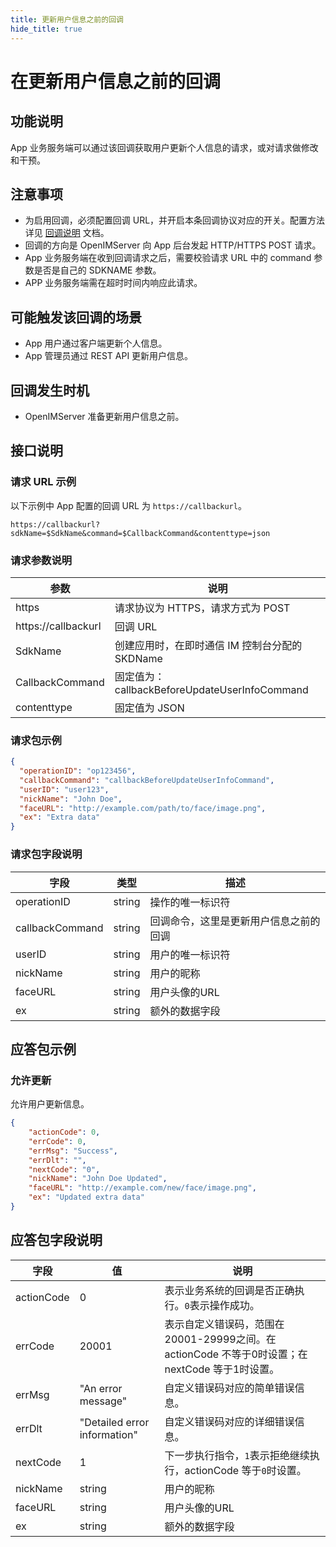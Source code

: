 ```yaml
---
title: 更新用户信息之前的回调
hide_title: true
---
```


# 在更新用户信息之前的回调

## 功能说明
App 业务服务端可以通过该回调获取用户更新个人信息的请求，或对请求做修改和干预。

## 注意事项
- 为启用回调，必须配置回调 URL，并开启本条回调协议对应的开关。配置方法详见 [回调说明](../introduction) 文档。
- 回调的方向是 OpenIMServer 向 App 后台发起 HTTP/HTTPS POST 请求。
- App 业务服务端在收到回调请求之后，需要校验请求 URL 中的 command 参数是否是自己的 SDKNAME 参数。
- APP 业务服务端需在超时时间内响应此请求。

## 可能触发该回调的场景
- App 用户通过客户端更新个人信息。
- App 管理员通过 REST API 更新用户信息。

## 回调发生时机
- OpenIMServer 准备更新用户信息之前。

## 接口说明

### 请求 URL 示例
以下示例中 App 配置的回调 URL 为 `https://callbackurl`。
```plaintext
https://callbackurl?sdkName=$SdkName&command=$CallbackCommand&contenttype=json
```

### 请求参数说明

| 参数                 | 说明                                                   |
|-------------------- |------------------------------------------------------ |
| https               | 请求协议为 HTTPS，请求方式为 POST                      |
| https://callbackurl | 回调 URL                                               |
| SdkName             | 创建应用时，在即时通信 IM 控制台分配的 SKDName        |
| CallbackCommand     | 固定值为：callbackBeforeUpdateUserInfoCommand         |
| contenttype         | 固定值为 JSON                                         |

### 请求包示例
```json
{
  "operationID": "op123456",
  "callbackCommand": "callbackBeforeUpdateUserInfoCommand",
  "userID": "user123",
  "nickName": "John Doe",
  "faceURL": "http://example.com/path/to/face/image.png",
  "ex": "Extra data"
}
```

### 请求包字段说明

| 字段            | 类型    | 描述                            |
|----------------|---------|---------------------------------|
| operationID     | string  | 操作的唯一标识符                |
| callbackCommand | string  | 回调命令，这里是更新用户信息之前的回调 |
| userID          | string  | 用户的唯一标识符                |
| nickName        | string  | 用户的昵称                      |
| faceURL         | string  | 用户头像的URL                   |
| ex              | string  | 额外的数据字段                  |

## 应答包示例

### 允许更新
允许用户更新信息。

```json
{
    "actionCode": 0,
    "errCode": 0,
    "errMsg": "Success",
    "errDlt": "",
    "nextCode": "0",
    "nickName": "John Doe Updated",
    "faceURL": "http://example.com/new/face/image.png",
    "ex": "Updated extra data"
}
```

## 应答包字段说明

| 字段         | 值                            | 说明                                                                |
|------------|------------------------------|-------------------------------------------------------------------|
| actionCode | 0                            | 表示业务系统的回调是否正确执行。`0`表示操作成功。                                        |
| errCode    | 20001                        | 表示自定义错误码，范围在20001-29999之间。在 actionCode 不等于0时设置；在 nextCode 等于1时设置。 |
| errMsg     | "An error message"           | 自定义错误码对应的简单错误信息。                                                  |
| errDlt     | "Detailed error information" | 自定义错误码对应的详细错误信息。                                                  |
| nextCode   | 1                            | 下一步执行指令，`1`表示拒绝继续执行，actionCode 等于`0`时设置。                          |
| nickName   | string                       | 用户的昵称                                                             |
| faceURL    | string                       | 用户头像的URL                                                          |
| ex         | string                       | 额外的数据字段                                                           |